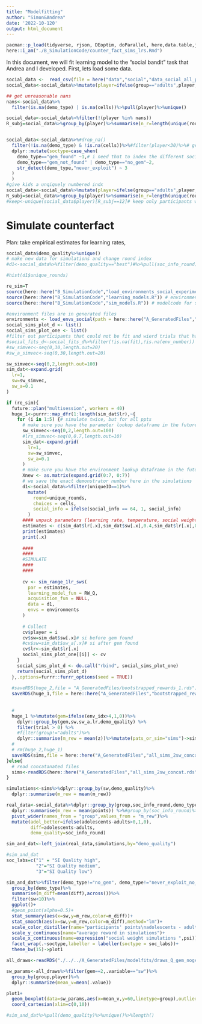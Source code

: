 ```yaml
---
title: "Modelfitting"
author: "Simon&Andrea"
date: '2022-10-120'
output: html_document
---
```


```r
pacman::p_load(tidyverse, rjson, DEoptim, doParallel, here,data.table,jsonlite,lme4,nnet,rstan,brms)
here::i_am("./B_SimulationCode/counter_fact_sims_lrs.Rmd")
```

In this document, we will fit learning model to the "social bandit" task that Andrea and I developed. 
First, lets load some data.

```r
social_data <-  read_csv(file = here("data","social","data_social_all_participants.csv"))
social_data<-social_data%>%mutate(player=ifelse(group=="adults",player,player+1000))

## get unreasonable nans
nans<-social_data%>%
  filter(is.na(demo_type) | is.na(cells))%>%pull(player)%>%unique()

social_data<-social_data%>%filter(!(player %in% nans))
R_subj=social_data%>%group_by(player)%>%summarise(n_r=length(unique(round)))%>%pull(n_r)


social_data<-social_data%>%#drop_na()
  filter(!is.na(demo_type) & !is.na(cells))%>%#filter(player<30)%>%# get a sub-sample of both adults and adolescents 
  dplyr::mutate(soctype=case_when(
    demo_type=="gem_found" ~1,# i need that to index the different social weight parameters
    demo_type=="gem_not_found" | demo_type=="no_gem"~2,
    str_detect(demo_type,"never_exploit") ~ 3
  )
  )
#give kids a unqiquely numbered indx
social_data<-social_data%>%mutate(player=ifelse(group=="adults",player,player+1000))
R_subj=social_data%>%group_by(player)%>%summarise(n_r=length(unique(round)))%>%pull(n_r)
#keep<-unique(social_data$player)[R_subj==12]# keep only participants who completed all trials


```

# Simulate counterfact

Plan: take empirical estimates for learning rates,


```r
social_data$demo_quality%>%unique()
# make new data for simulations and change round index
#d1<-social_data%>%filter(demo_quality=="best")#%>%pull(soc_info_round)%>%unique()%>%length()

#hist(d1$unique_rounds)
```

```r
re_sim=T
source(here::here("B_SimulationCode","load_environments_social_experiment.R")) # environments
source(here::here("B_SimulationCode","learning_models.R")) # environments
source(here::here("B_SimulationCode","sim_models.R")) # modelcode for simulation

#environment files are in generated files
environments <- load_envs_social(path = here::here("A_GeneratedFiles","environments/"))
social_sims_plot_d <- list()
social_sims_plot_one <- list()
#filter out participants that could not be fit and wierd trials that have na values in environments
#social_fits_d<-social_fits_d%>%filter(!is.na(fit),!is.na(env_number))
#sw_simvec<-seq(0,30,length.out=20)
#sw_a_simvec<-seq(0,30,length.out=20)

sw_simvec<-seq(0,2,length.out=100)
sim_dat<-expand.grid(
  lr=1,
  sw=sw_simvec,
  sw_a=0.1
)

if (re_sim){
  future::plan("multisession", workers = 40)
  huge_1<-purrr::map_dfr(1:length(sim_dat$lr),~{
    for (i in 1:5) {# simulate twice, but for all ppts
      # make sure you have the parameter lookup dataframe in the futures
      sw_simvec<-seq(0,2,length.out=100)
      #lrs_simvec<-seq(0,0.7,length.out=10)
      sim_dat<-expand.grid(
        lr=1,
        sw=sw_simvec,
        sw_a=0.1
      )
      # make sure you have the environment lookup dataframe in the futures
      Xnew <- as.matrix(expand.grid(0:7, 0:7)) 
      # we save the exact demonstrator number here in the simulations
      d1<-social_data%>%filter(uniqueID==1)%>%
        mutate(
          round=unique_rounds,
          choices = cells,
          social_info = ifelse(social_info == 64, 1, social_info) 
        )
      #### unpack parameters (learning rate, temperature, social weight)
      estimates <- c(sim_dat$lr[.x],sim_dat$sw[.x],0.4,sim_dat$lr[.x],0.1,0.01)
      print(estimates)
      print(.x)
      
      ####
      ####
      #SIMULATE
      ####
      ####
      
      cv <- sim_range_1lr_sws(
        par = estimates,
        learning_model_fun = RW_Q,
        acquisition_fun = NULL,
        data = d1,
        envs = environments
      )
      
      # Collect
      cv$player = i
      cv$sw=sim_dat$sw[.x]# si before gem found
      #cv$sw=sim_dat$sw_a[.x]# si after gem found
      cv$lr<-sim_dat$lr[.x]
      social_sims_plot_one[[i]] <- cv
    }
    social_sims_plot_d <- do.call("rbind", social_sims_plot_one)
    return(social_sims_plot_d)
  },.options=furrr::furrr_options(seed = TRUE))
  
  #saveRDS(huge_2,file = "A_GeneratedFiles/bootstrapped_rewards_1.rds")
  saveRDS(huge_1,file = here::here("A_GeneratedFiles","bootstrapped_rewards_2sw_all.rds"))
  
  
  # 
  huge_1 %>%mutate(gem=ifelse(env_idx>4,1,0))%>%
    dplyr::group_by(gem,sw,sw_a,lr,demo_quality) %>%
    filter(trial > 0) %>%
    #filter(group!="adults")%>%
    dplyr::summarise(m_rew = mean(z))%>%mutate(pats_or_sim="sims")->sims
  # 
  # rm(huge_2,huge_1)
  saveRDS(sims,file = here::here("A_GeneratedFiles","all_sims_2sw_concat.rds"))
}else{
  # read concatanated files
  sims<-readRDS(here::here("A_GeneratedFiles","all_sims_2sw_concat.rds"))
}
```



```r

simulations<-sims%>%dplyr::group_by(sw,demo_quality)%>%
  dplyr::summarise(m_rew = mean(m_rew))

real_data<-social_data%>%dplyr::group_by(group,soc_info_round,demo_type,soctype)%>%#filter(trial>1)%>%
  dplyr::summarise(m_rew = mean(points)) %>%#group_by(soc_info_round)%>%
  pivot_wider(names_from = "group",values_from = "m_rew")%>%
  mutate(adol_better=ifelse(adolescents-adults>0,1,0),
         diff=adolescents-adults,
         demo_quality=soc_info_round)

sim_and_dat<-left_join(real_data,simulations,by="demo_quality")

#sim_and_dat
soc_labs=c("1" = "SI Quality high",
           "2"="SI Quality medium",
           "3"="SI Quality low")

sim_and_dat%>%filter(demo_type!="no_gem", demo_type!="never_exploit_no_gem")%>%select(-demo_quality)%>%
  group_by(demo_type)%>%
  summarise(m_diff=mean(diff),across())%>%
  filter(sw<10)%>%
  ggplot()+
  #geom_point(alpha=0.5)+
  stat_summary(aes(x=sw,y=m_rew,color=m_diff))+
  stat_smooth(aes(x=sw,y=m_rew,color=m_diff),method="lm")+
  scale_color_distiller(name="participants' points\nadolescents - adults",palette = "Spectral")+
  scale_y_continuous(name="average reward in simulations")+
  scale_x_continuous(name=expression("social weight simulations ",psi))+
  facet_wrap(.~soctype,labeller = labeller(soctype = soc_labs))+
  theme_bw(15)->plot1

all_draws<-readRDS("./../../A_GeneratedFiles/modelfits/draws_Q_gem_nogem.rds")

sw_params<-all_draws%>%filter(gem==2,.variable=="sw")%>%
  group_by(group,player)%>%
  dplyr::summarize(mean_v=mean(.value))

plot1+
  geom_boxplot(data=sw_params,aes(x=mean_v,y=60,linetype=group),outlier.shape = NA)+
  coord_cartesian(xlim=c(0,10))

#sim_and_dat%>%pull(demo_quality)%>%unique()%>%length()
```
